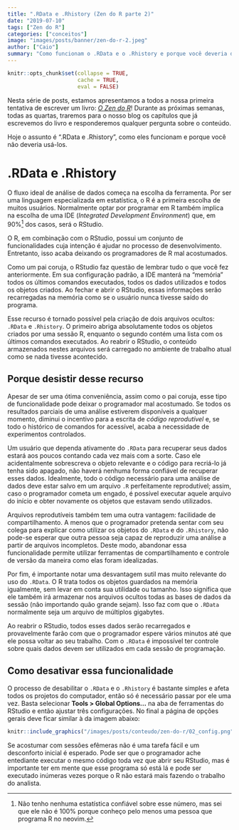 ```yaml
---
title: ".RData e .Rhistory (Zen do R parte 2)"
date: "2019-07-10"
tags: ["Zen do R"]
categories: ["conceitos"]
image: "images/posts/banner/zen-do-r-2.jpeg"
author: ["Caio"]
summary: "Como funcionam o .RData e o .Rhistory e porque você deveria desativá-los!"
---
```


```r
knitr::opts_chunk$set(collapse = TRUE, 
                      cache = TRUE, 
                      eval = FALSE)
```

Nesta série de posts, estamos apresentamos a todos a nossa primeira tentativa de
escrever um livro: [*O Zen do R*](https://curso-r.github.io/zen-do-r/)! Durante
as próximas semanas, todas as quartas, traremos para o nosso blog os capítulos
que já escrevemos do livro e responderemos qualquer pergunta sobre o conteúdo.

Hoje o assunto é ".RData e .Rhistory", como eles funcionam e porque você não
deveria usá-los.

# .RData e .Rhistory

O fluxo ideal de análise de dados começa na escolha da ferramenta. Por ser uma
linguagem especializada em estatística, o R é a primeira escolha de muitos
usuários. Normalmente optar por programar em R também implica na escolha de uma
IDE (*Integrated Development Environment*) que, em 90%[^1] dos casos, será o
RStudio.

[^1]: Não tenho nenhuma estatística confiável sobre esse número, mas sei que ele não é 100% porque conheço pelo menos uma pessoa que programa R no neovim.

O R, em combinação com o RStudio, possui um conjunto de funcionalidades cuja
intenção é ajudar no processo de desenvolvimento. Entretanto, isso acaba
deixando os programadores de R mal acostumados.

Como um pai coruja, o RStudio faz questão de lembrar tudo o que você fez
anteriormente. Em sua configuração padrão, a IDE manterá na "memória" todos os
últimos comandos executados, todos os dados utilizados e todos os objetos
criados. Ao fechar e abrir o RStudio, essas informações serão recarregadas
na memória como se o usuário nunca tivesse saído do programa.

Esse recurso é tornado possível pela criação de dois arquivos ocultos: `.RData`
e `.Rhistory`. O primeiro abriga absolutamente todos os objetos criados por uma
sessão R, enquanto o segundo contém uma lista com os últimos comandos
executados. Ao reabrir o RStudio, o conteúdo armazenados nestes arquivos será
carregado no ambiente de trabalho atual como se nada tivesse acontecido.

## Porque desistir desse recurso

Apesar de ser uma ótima conveniência, assim como o pai coruja, esse tipo de
funcionalidade pode deixar o programador mal acostumado. Se todos os resultados
parciais de uma análise estiverem disponíveis a qualquer momento, diminui o
incentivo para a escrita de *código reprodutível* e, se todo o histórico de
comandos for acessível, acaba a necessidade de experimentos controlados.

Um usuário que dependa ativamente do `.RData` para recuperar seus dados estará
aos poucos contando cada vez mais com a sorte. Caso ele acidentalmente
sobrescreva o objeto relevante e o código para recriá-lo já tenha sido apagado,
não haverá nenhuma forma confiável de recuperar esses dados. Idealmente, todo
o código necessário para uma análise de dados deve estar salvo em um arquivo
`.R` perfeitamente reprodutível; assim, caso o programador cometa um engado,
é possível executar aquele arquivo do início e obter novamente os objetos que
estavam sendo utilizados.

Arquivos reprodutíveis também tem uma outra vantagem: facilidade de
compartilhamento. A menos que o programador pretenda sentar com seu colega para
explicar como utilizar os objetos do `.RData` e do `.Rhistory`, não pode-se
esperar que outra pessoa seja capaz de reproduzir uma análise a partir de
arquivos incompletos. Deste modo, abandonar essa funcionalidade permite utilizar
ferramentas de compartilhamento e controle de versão da maneira como elas foram
idealizadas.

Por fim, é importante notar uma desvantagem sutil mas muito relevante do uso
do `.RData`. O R trata todos os objetos guardados na memória igualmente, sem
levar em conta sua utilidade ou tamanho. Isso significa que ele também irá
armazenar nos arquivos ocultos todas as bases de dados da sessão (não
importando quão grande sejam). Isso faz com que o `.RData` normalmente seja um
arquivo de múltiplos gigabytes.

Ao reabrir o RStudio, todos esses dados serão recarregados e
provavelmente farão com que o programador espere vários minutos até que ele
possa voltar ao seu trabalho. Com o `.RData` é impossível ter controle sobre
quais dados devem ser utilizados em cada sessão de programação.

## Como desativar essa funcionalidade

O processo de desabilitar o `.RData` e o `.Rhistory` é bastante simples e afeta
todos os projetos do computador, então só é necessário passar por ele uma vez.
Basta selecionar **Tools > Global Options...** na aba de ferramentas do RStudio
e então ajustar três configurações. No final a página de opções gerais deve
ficar similar à da imagem abaixo:
  
```r
knitr::include_graphics("/images/posts/conteudo/zen-do-r/02_config.png")
```

Se acostumar com sessões efêmeras não é uma tarefa fácil e um desconforto
inicial é esperado. Pode ser que o programador ache entediante executar o mesmo
código toda vez que abrir seu RStudio, mas é importante ter em mente que esse
programa só está lá e pode ser executado inúmeras vezes porque o R não estará
mais fazendo o trabalho do analista.
